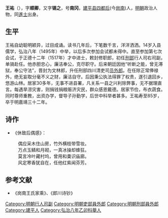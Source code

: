 {{Otheruses|王祐|other=同名或類似名的其它條目描述}}
'''王祐'''（{{bd|1468年||1553年|catIdx=Wang}}），字'''顺卿'''，又字'''锡之'''，号'''南冈'''，[[建平县|建平县]][[四都后|四都后]](今[[岗南|岗南]])人，[[明朝|明朝]]政治人物，同[[進士|進士]]出身。

==生平==
王祐自幼聪明颖异，过目成诵。读书几年后，下笔数千言，洋洋洒洒。14岁入县儒学，弘治八年（1495年）中举，以后多次参加会试都未得中。直至参加第七次会试，于正德十二年（1517年）才中进士，敕封修职郎，初任[[刑部|刑部]]行人司右司副，单骑赴任。他赤胆忠心，廉洁奉公，克尽职守。后来朝廷因他“听断之能，曾无滞狱，奉公守法”，晋封为文林郎，升任刑部四川清吏司[[员外郎|员外郎]]。在任除正常俸禄外，绝无妄取分毫不义之财，廉洁自守。后因秉公执法得罪了权贵，遂引退回乡，悠游山林。居家30多年，无事不进县署，凡关系一县之兴利除弊事，无不据理直言。每遇旱涝灾害，则捐钱捐粮赈济灾民，群众感恩戴德。居家节俭，布衣蔬食。同时尊师重教，出资办学，督导子孙勤学，后世中科举者甚多。王祐寿至85岁，卒于明嘉靖三十二年。

==诗作==
*《休致后偶感》：
:偶应采木住山房，竹外横枝带雪妆。
:万点玉鳞和月砌，一真冰操却蜂狂。
:莫言冷叶藏村坞，曾用和羮识庙廊。
:风定寒香犹自在，任他红紫闻芬芳。

==参考文献==
*《岗南王氏家乘》、《郎川诗钞》

{{明朝人物小作品}}
{{正德十二年丁丑科殿試金榜}}
{{DEFAULTSORT:Wang王}}
[[Category:明朝行人司副|Category:明朝行人司副]]
[[Category:明朝吏部員外郎|Category:明朝吏部員外郎]]
[[Category:明朝刑部員外郎|Category:明朝刑部員外郎]]
[[Category:建平人|Category:建平人]]
[[Category:弘治八年乙卯科舉人|Category:弘治八年乙卯科舉人]]